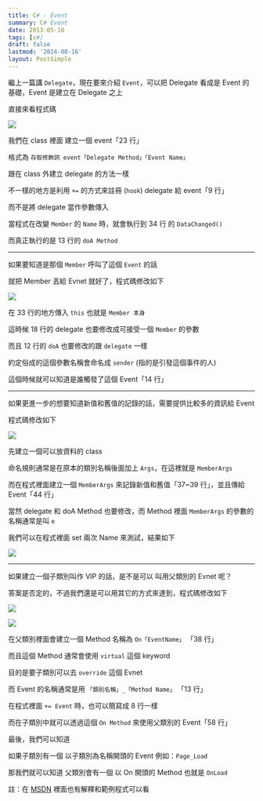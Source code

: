 ```yaml
---
title: C# - Event
summary: C# Event
date: 2013-05-10
tags: [c#]
draft: false
lastmod: '2024-08-16'
layout: PostSimple
---
```


繼上一篇講 `Delegate`，現在要來介紹 `Event`，可以把 Delegate 看成是 Event 的基礎，Event 是建立在 Delegate 之上

直接來看程式碼

![](https://image.cashwu.com/2013/csharp-event/01.webp)

我們在 class 裡面 建立一個 event「23 行」

格式為 `存取修飾詞 event「Delegate Method」「Event Name」`

跟在 class 外建立 delegate 的方法一樣

不一樣的地方是利用 `+=` 的方式來註冊 (`hook`) delegate 給 event「9 行」

而不是將 delegate 當作參數傳入

當程式在改變 `Member` 的 `Name` 時，就會執行到 34 行 的 `DataChanged()`

而真正執行的是 13 行的 `doA Method`

---

如果要知道是那個 `Member` 呼叫了這個 `Event` 的話

就把 Member 丟給 Evnet 就好了，程式碼修改如下

![](https://image.cashwu.com/2013/csharp-event/02.webp)

在 33 行的地方傳入 `this` 也就是 `Member 本身`

這時候 18 行的 delegate 也要修改成可接受一個 `Member` 的參數

而且 12 行的 `doA` 也要修改的跟 `delegate` 一樣

約定俗成的這個參數名稱會命名成 `sender` (指的是引發這個事件的人)

這個時候就可以知道是誰觸發了這個 Event「14 行」

---

如果更進一步的想要知道新值和舊值的記錄的話，需要提供比較多的資訊給 Event

程式碼修改如下

![](https://image.cashwu.com/2013/csharp-event/03.webp)

先建立一個可以放資料的 class

命名規則通常是在原本的類別名稱後面加上 `Args`，在這裡就是 `MemberArgs`

而在程式裡面建立一個 `MemberArgs` 來記錄新值和舊值「37~39 行」，並且傳給 Event「44 行」

當然 delegate 和 doA Method 也要修改，而 Method 裡面 `MemberArgs` 的參數的名稱通常是叫 `e`

我們可以在程式裡面 set 兩次 Name 來測試，結果如下

![](https://image.cashwu.com/2013/csharp-event/04.webp)

---

如果建立一個子類別叫作 VIP 的話，是不是可以 叫用父類別的 Evnet 呢？

答案是否定的，不過我們還是可以用其它的方式來達到，程式碼修改如下

![](https://image.cashwu.com/2013/csharp-event/05.webp)

![](https://image.cashwu.com/2013/csharp-event/06.webp)

在父類別裡面會建立一個 Method 名稱為 `On「EventName」` 「38 行」

而且這個 Method 通常會使用 `virtual` 這個 keyword

目的是要子類別可以去 `override` 這個 Evnet

而 Event 的名稱通常是用 `「類別名稱」_「Method Name」` 「13 行」

在程式裡面 `+= Event` 時，也可以簡寫成 8 行一樣

而在子類別中就可以透過這個 `On Method` 來使用父類別的 Event「58 行」

最後，我們可以知道

如果子類別有一個 以子類別為名稱開頭的 Event 例如：`Page_Load`

那我們就可以知道 父類別會有一個 以 On 開頭的 Method 也就是 `OnLoad`

註：在 [MSDN](http://msdn.microsoft.com/zh-tw/library/8627sbea.aspx) 裡面也有解釋和範例程式可以看
